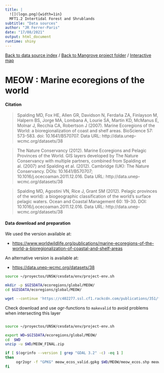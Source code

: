```yaml
---
title: |
  ![](logo.png){width=1in}
  MFT1.2 Intertidal Forest and Shrublands
subtitle: "Data sources"
author: "JR Ferrer-Paris"
date: "17/08/2021"
output: html_document
runtime: shiny
---
```


[Back to data source index](/MangrovesData/) / [Back to Mangrove project folder](/Mangroves/) / [Interactive map](/MangrovesMap/)

#  MEOW : Marine ecoregions of the world

#### Citation

>  Spalding MD, Fox HE, Allen GR, Davidson N, Ferdaña ZA, Finlayson M, Halpern BS, Jorge MA, Lombana A, Lourie SA, Martin KD, McManus E, Molnar J, Recchia CA, Robertson J (2007). Marine Ecoregions of the World: a bioregionalization of coast and shelf areas. BioScience 57: 573-583. doi: 10.1641/B570707. Data URL: http://data.unep-wcmc.org/datasets/38

> The Nature Conservancy (2012). Marine Ecoregions and Pelagic Provinces of the World. GIS layers developed by The Nature Conservancy with multiple partners, combined from Spalding et al. (2007) and Spalding et al. (2012). Cambridge (UK): The Nature Conservancy. DOIs: 10.1641/B570707; 10.1016/j.ocecoaman.2011.12.016. Data URL: http://data.unep-wcmc.org/datasets/38

> Spalding MD, Agostini VN, Rice J, Grant SM (2012). Pelagic provinces of the world): a biogeographic classification of the world’s surface pelagic waters. Ocean and Coastal Management 60: 19-30. DOI: 10.1016/j.ocecoaman.2011.12.016. Data URL: http://data.unep-wcmc.org/datasets/38
 

#### Data download and preparation

We used the version available at: 

* <https://www.worldwildlife.org/publications/marine-ecoregions-of-the-world-a-bioregionalization-of-coastal-and-shelf-areas>

An alternative version is available at:

* <https://data.unep-wcmc.org/datasets/38>


```sh
source ~/proyectos/UNSW/cesdata/env/project-env.sh

mkdir -p $GISDATA/ecoregions/global/MEOW/
cd $GISDATA/ecoregions/global/MEOW/

wget --continue 'https://c402277.ssl.cf1.rackcdn.com/publications/351/files/original/MEOW_FINAL.zip?1349120553' --output-document=MEOW_FINAL.zip

```


Check download and use *ogr*-functions to `makevalid` to avoid problems when intersecting this layer 


```sh

source ~/proyectos/UNSW/cesdata/env/project-env.sh

export WD=$GISDATA/ecoregions/global/MEOW/
cd  $WD
unzip -u $WD/MEOW_FINAL.zip

if [ $(ogrinfo --version | grep "GDAL 3.2" -c) -eq 1 ]
then
     ogr2ogr -f "GPKG" meow_ecos_valid.gpkg $WD/MEOW/meow_ecos.shp meow_ecos -nlt PROMOTE_TO_MULTI -t_srs "+proj=longlat +datum=WGS84" -makevalid
fi

```


